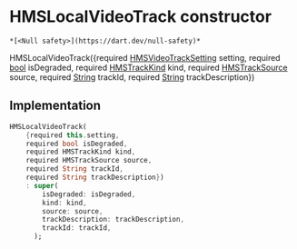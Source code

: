 # HMSLocalVideoTrack constructor

    *[<Null safety>](https://dart.dev/null-safety)*

HMSLocalVideoTrack({required [HMSVideoTrackSetting](../../hmssdk_flutter/HMSVideoTrackSetting-class) setting, required [bool](https://api.flutter.dev/flutter/dart-core/bool-class.html) isDegraded, required [HMSTrackKind](../../hmssdk_flutter/HMSTrackKind-class) kind, required [HMSTrackSource](../../hmssdk_flutter/HMSTrackSource-class) source, required [String](https://api.flutter.dev/flutter/dart-core/String-class.html) trackId, required [String](https://api.flutter.dev/flutter/dart-core/String-class.html) trackDescription})

## Implementation

```dart
HMSLocalVideoTrack(
    {required this.setting,
    required bool isDegraded,
    required HMSTrackKind kind,
    required HMSTrackSource source,
    required String trackId,
    required String trackDescription})
    : super(
        isDegraded: isDegraded,
        kind: kind,
        source: source,
        trackDescription: trackDescription,
        trackId: trackId,
      );
```
